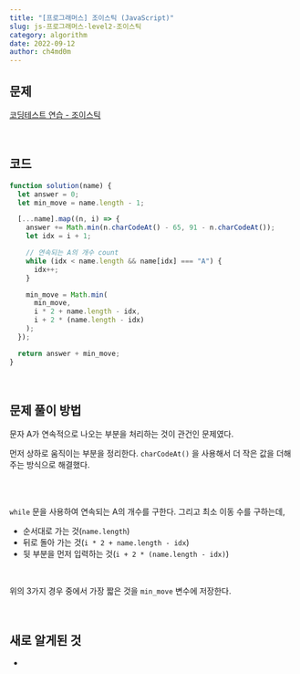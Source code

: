```yaml
---
title: "[프로그래머스] 조이스틱 (JavaScript)"
slug: js-프로그래머스-level2-조이스틱
category: algorithm
date: 2022-09-12
author: ch4md0m
---
```


## 문제

[코딩테스트 연습 - 조이스틱](https://school.programmers.co.kr/learn/courses/30/lessons/42860)

<br />

## 코드

```jsx
function solution(name) {
  let answer = 0;
  let min_move = name.length - 1;

  [...name].map((n, i) => {
    answer += Math.min(n.charCodeAt() - 65, 91 - n.charCodeAt());
    let idx = i + 1;

    // 연속되는 A의 개수 count
    while (idx < name.length && name[idx] === "A") {
      idx++;
    }

    min_move = Math.min(
      min_move,
      i * 2 + name.length - idx,
      i + 2 * (name.length - idx)
    );
  });

  return answer + min_move;
}
```

<br />

## 문제 풀이 방법

문자 A가 연속적으로 나오는 부분을 처리하는 것이 관건인 문제였다.

먼저 상하로 움직이는 부분을 정리한다. `charCodeAt()` 을 사용해서 더 작은 값을 더해주는 방식으로 해결했다.

<br />
<br />

`while` 문을 사용하여 연속되는 A의 개수를 구한다. 그리고 최소 이동 수를 구하는데, <br />

- 순서대로 가는 것(`name.length`)
- 뒤로 돌아 가는 것(`i * 2 + name.length - idx`)
- 뒷 부분을 먼저 입력하는 것(`i + 2 * (name.length - idx)`)

<br />

위의 3가지 경우 중에서 가장 짧은 것을 `min_move` 변수에 저장한다.

<br />

## 새로 알게된 것

-
